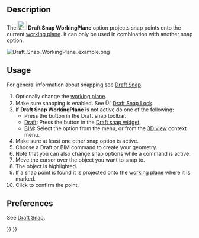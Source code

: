 <languages/>
<translate>

<!--T:13-->
{{Docnav
|[[Draft_Snap_Grid|Snap Grid]]
|[[Draft_Snap_Dimensions|Snap Dimensions]]
|[[Draft_Workbench|Draft]]
|IconL=Draft_Snap_Grid.svg
|IconR=Draft_Snap_Dimensions.svg
|IconC=Workbench_Draft.svg
}}

<!--T:1-->
{{GuiCommand
|Name=Draft Snap WorkingPlane
|MenuLocation=Snapping → Snap working plane
|Workbenches=[[Draft_Workbench|Draft]], [[BIM_Workbench|BIM]]
|SeeAlso=[[Draft_Snap|Draft Snap]], [[Draft_Snap_Lock|Draft Snap Lock]], [[Draft_SelectPlane|Draft SelectPlane]]
}}

== Description == <!--T:2-->

<!--T:6-->
The [[Image:Draft_Snap_WorkingPlane.svg|24px]] '''Draft Snap WorkingPlane''' option projects snap points onto the current [[Draft_SelectPlane|working plane]]. It can only be used in combination with another snap option.

</translate>
[[Image:Draft_Snap_WorkingPlane_example.png]]
<translate>
<!--T:10-->
{{Caption|Snapping the second point of a line to the projected endpoint of an edge}}

== Usage == <!--T:3-->

<!--T:14-->
For general information about snapping see [[Draft_Snap|Draft Snap]].

<!--T:11-->
# Optionally change the [[Draft_SelectPlane|working plane]].
# Make sure snapping is enabled. See [[Image:Draft_Snap_Lock.svg|16px]] [[Draft_Snap_Lock|Draft Snap Lock]].
# If '''Draft Snap WorkingPlane''' is not active do one of the following:
#* Press the {{Button|[[Image:Draft_Snap_WorkingPlane.svg|16px]] [[Draft_Snap_WorkingPlane|Snap working plane]]}} button in the Draft snap toolbar.
#* [[Draft_Workbench|Draft]]: Press the {{Button|[[Image:Draft_Snap_WorkingPlane.svg|16px]] [[Draft_Snap_WorkingPlane|Snap working plane]]}} button in the [[Draft_snap_widget|Draft snap widget]].
#* [[BIM_Workbench|BIM]]: Select the {{MenuCommand|Snapping → [[Image:Draft_Snap_WorkingPlane.svg|16px]] Snap working plane}} option from the menu, or from the [[3D_view|3D view]] context menu.
# Make sure at least one other snap option is active.
# Choose a Draft or BIM command to create your geometry.
# Note that you can also change snap options while a command is active.
# Move the cursor over the object you want to snap to.
# The object is highlighted.
# If a snap point is found it is projected onto the [[Draft_SelectPlane|working plane]] where it is marked.
# Click to confirm the point.

== Preferences == <!--T:15-->

<!--T:16-->
See [[Draft_Snap#Preferences|Draft Snap]].


<!--T:12-->
{{Docnav
|[[Draft_Snap_Grid|Snap Grid]]
|[[Draft_Snap_Dimensions|Snap Dimensions]]
|[[Draft_Workbench|Draft]]
|IconL=Draft_Snap_Grid.svg
|IconR=Draft_Snap_Dimensions.svg
|IconC=Workbench_Draft.svg
}}

</translate>
{{Draft Tools navi{{#translation:}}}}
{{Userdocnavi{{#translation:}}}}